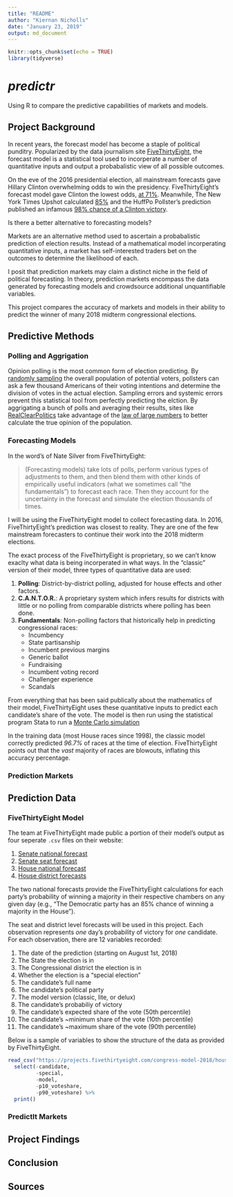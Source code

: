 ```yaml
---
title: "README"
author: "Kiernan Nicholls"
date: "January 23, 2019"
output: md_document
---
```


```r
knitr::opts_chunk$set(echo = TRUE)
library(tidyverse)
```

# _predictr_

Using R to compare the predictive capabilities of markets and models.

## Project Background

In recent years, the forecast model has become a staple of political punditry.
Popularized by the data journalism site
[FiveThirtyEight](https://fivethirtyeight.com/), the forecast model is a
statistical tool used to incorperate a number of quantitative inputs and
output a probabalistic view of all possible outcomes.

On the eve of the 2016 presidential election, all mainstream forecasts gave
Hillary Clinton overwhelming odds to win the presidency. FiveThirtyEight's
forecast model gave Clinton the lowest odds, [at 71%](https://goo.gl/CLPrUC).
Meanwhile, The New York Times Upshot calculated [85%]((https://goo.gl/QES9vJ))
and the HuffPo Pollster's prediction published an infamous 
[98% chance of a Clinton victory](https://goo.gl/XJqwyD).

Is there a better alternative to forecasting models?

Markets are an alternative method used to ascertain a probabalistic prediction
of election results. Instead of a mathematical model incorperating quantitative
inputs, a market has self-interested traders bet on the outcomes to determine
the likelihood of each.

I posit that prediction markets may claim a distinct niche in the field of
political forecasting. In theory, prediction markets encompass the data
generated by forecasting models and crowdsource additional unquantifiable
variables.

This project compares the accuracy of markets and models in their ability to
predict the winner of many 2018 midterm congressional elections.

## Predictive Methods

### Polling and Aggrigation

Opinion polling is the most common form of election predicting. By 
[randomly sampling](https://en.wikipedia.org/wiki/Sampling_(statistics)) the
overall population of potential voters, pollsters can ask a few thousand
Americans of their voting intentions and determine the division of votes in the
actual election. Sampling errors and systemic errors prevent this statistical
tool from perfectly predicting the elction. By aggrigating a bunch of polls and
averaging their results, sites like
[RealClearPolitics](https://www.realclearpolitics.com/) take advantage of the
[law of large numbers](https://en.wikipedia.org/wiki/Law_of_large_numbers) to
better calculate the true opinion of the population.

### Forecasting Models

In the word's of Nate Silver from FiveThirtyEight: 

> (Forecasting models) take lots of polls, perform various types of adjustments
to them, and then blend them with other kinds of empirically useful indicators
(what we sometimes call “the fundamentals”) to forecast each race. Then they
account for the uncertainty in the forecast and simulate the election thousands
of times.

I will be using the FiveThirtyEight model to collect forecasting data. In 2016,
FiveThirtyEight's prediction was closest to reality. They are one of the few
mainstream forecasters to continue their work into the 2018 midterm elections.

The exact process of the FiveThirtyEight is proprietary, so we can't know exaclty what data is being incorperated in what ways. In the "classic" version of their model, three types of quantitative data are used:

1. **Polling**: District-by-district polling, adjusted for house effects and
other factors.
2. **C.A.N.T.O.R.**: A proprietary system which infers results for districts
with little or no polling from comparable districts where polling has been done.
3. **Fundamentals**: Non-polling factors that historically help in predicting congressional races:
    * Incumbency
    * State partisanship
    * Incumbent previous margins
    * Generic ballot
    * Fundraising
    * Incumbent voting record
    * Challenger experience
    * Scandals
    
From everything that has been said publically about the mathematics of their model, FiveThirtyEight uses these quantitative inputs to predict each candidate's share of the vote. The model is then run using the statistical program Stata to run a [Monte Carlo simulation](https://en.wikipedia.org/wiki/Monte_Carlo_method)

In the training data (most House races since 1998), the classic model correctly
predicted _96.7%_ of races at the time of election. FiveThirtyEight points out
that the _vast_ majority of races are blowouts, inflating this accuracy
percentage.

### Prediction Markets

## Prediction Data

### FiveThirtyEight Model

The team at FiveThirtyEight made public a portion of their model's output as four seperate `.csv` files on their website: 

1. [Senate national forecast](https://projects.fivethirtyeight.com/congress-model-2018/senate_national_forecast.csv)
2. [Senate seat forecast](https://projects.fivethirtyeight.com/congress-model-2018/senate_seat_forecast.csv)
3. [House national forecast](https://projects.fivethirtyeight.com/congress-model-2018/house_national_forecast.csv)
4. [House district forecasts](https://projects.fivethirtyeight.com/congress-model-2018/house_district_forecast.csv)

The two national forecasts provide the FiveThirtyEight calculations for each party's probability of winning a majority in their respective chambers on any given day (e.g., "The Democratic party has an 85% chance of winning a majority in the House"). 

The seat and district level forecasts will be used in this project. Each observation represents _one_ day's probability of victory for _one_ candidate. For each observation, there are 12 variables recorded:

1. The date of the prediction (starting on August 1st, 2018)
2. The State the election is in
3. The Congressional district the election is in
4. Whether the election is a "special election"
5. The candidate's full name
6. The candidate's political party
7. The model version (classic, lite, or delux)
8. The candidate's probabiliy of victory
9. The candidate's expected share of the vote (50th percentile)
10. The candidate's ~minimum share of the vote (10th percentile)
10. The candidate's ~maximum share of the vote (90th percentile)

Below is a sample of variables to show the structure of the data as provided by FiveThirtyEight.

```r
read_csv("https://projects.fivethirtyeight.com/congress-model-2018/house_district_forecast.csv") %>% 
  select(-candidate,
         -special, 
         -model,
         -p10_voteshare, 
         -p90_voteshare) %>% 
  print()
```

### PredictIt Markets

## Project Findings

## Conclusion

## Sources
